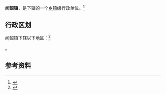 {{中国乡级行政区|44/02/24/102/000}}

'''闻韶镇'''，是{{PRC admin/fullname|44/02/24/102/000|3}}下辖的一个[[乡镇|乡镇]]级行政单位。<ref>{{PRC admin/ref sgc|{{PRC admin/parent|44/02/24/102/000}}}}</ref>

== 行政区划 ==

闻韶镇下辖以下地区：<ref>{{PRC admin/ref sgc|44/02/24/102/000}}</ref>

{{PRC admin/children|44/02/24/102/000}}。

== 参考资料 ==

{{reflist}}

{{行政区划小作品}}
{{PRC admin/navcat|44/02/24/102/000}}